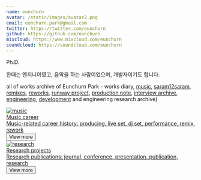 ```yaml
---
name: eunchurn
avatar: /static/images/avatar2.png
email: eunchurn.park@gmail.com
twitter: https://twitter.com/eunchurn
github: https://github.com/eunchurn
mixcloud: https://www.mixcloud.com/eunchurn
soundcloud: https://soundcloud.com/eunchurn
---
```


Ph.D.

한때는 엔지니어였고, 음악을 하는 사람이었으며, 개발자이기도 합니다.

all of works archive of Eunchurn Park - works diary, [music](/categories/music), [saram12saram](/tags/saram12saram), [remixes](/tags/remix), [reworks](/tags/rework), [runway project](/categories/runway), [production note](/tags/note), [interview archive](/categories/press), [engineering](/categories/engineering), [development](/categories/development) and engineering research archive)

<div className="flex w-full flex-col justify-between gap-4 sm:flex-col md:flex-row">
  <a href="/history" className="no-underline">
    <div className="group my-6 flex h-[580px] w-full cursor-pointer flex-col rounded-lg border border-slate-200 bg-white shadow-sm transition-shadow duration-300 hover:shadow-lg">
      <div className="m-2.5 max-h-[300px] overflow-hidden rounded-lg text-white">
        <img
          className="ease-[cubic-bezier(0.25, 1, 0.5, 1)] m-0 transform object-contain object-center transition-transform duration-500 group-hover:scale-110"
          src="/static/images/history/live-set.jpg"
          alt="music"
        />
      </div>
      <div className="px-4 py-0">
        <div className="m-0 text-xl font-semibold text-slate-800">Music career</div>
        <div className="font-light leading-normal text-slate-600">
          Music-related career history: producing, live set, dj set, performance, remix, rework
        </div>
      </div>
      <div className="mt-2 px-4 pb-4 pt-0">
        <button
          className="rounded-md border border-transparent bg-slate-800 px-4 py-0 text-center text-sm text-white shadow-md transition-all hover:bg-slate-700 hover:shadow-lg focus:bg-slate-700 focus:shadow-none active:bg-slate-700 active:shadow-none disabled:pointer-events-none disabled:opacity-50 disabled:shadow-none"
          type="button"
        >
          View more
        </button>
      </div>
    </div>
  </a>
  <a href="/research" className="no-underline">
    <div className="group my-6 flex h-[580px] w-full cursor-pointer flex-col rounded-lg border border-slate-200 bg-white shadow-sm transition-shadow duration-300 hover:shadow-lg">
      <div className="m-2.5 max-h-[300px] overflow-hidden rounded-lg text-white">
        <img
          className="ease-[cubic-bezier(0.25, 1, 0.5, 1)] m-0 transform object-contain object-center transition-transform duration-500 group-hover:scale-110"
          src="/static/images/history/research.jpg"
          alt="research"
        />
      </div>
      <div className="px-4 py-0">
        <div className="m-0 text-xl font-semibold text-slate-800">Research projects</div>
        <div className="font-light leading-normal text-slate-600">
          Research publications: journal, conference, presentation, publication, research
        </div>
      </div>
      <div className="mt-2 px-4 pb-4 pt-0">
        <button
          className="rounded-md border border-transparent bg-slate-800 px-4 py-0 text-center text-sm text-white shadow-md transition-all hover:bg-slate-700 hover:shadow-lg focus:bg-slate-700 focus:shadow-none active:bg-slate-700 active:shadow-none disabled:pointer-events-none disabled:opacity-50 disabled:shadow-none"
          type="button"
        >
          View more
        </button>
      </div>
    </div>
  </a>
</div>
